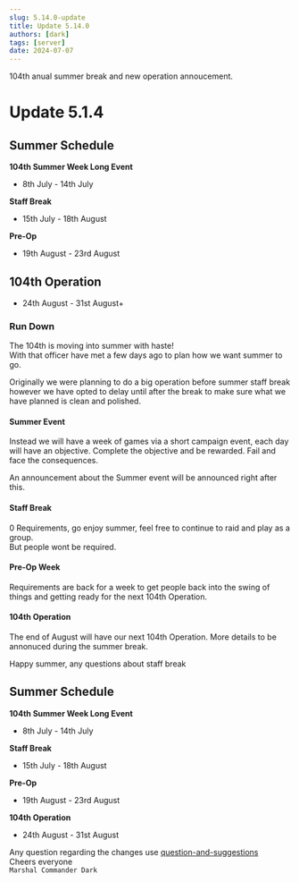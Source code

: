 ```yaml
---
slug: 5.14.0-update
title: Update 5.14.0
authors: [dark]
tags: [server]
date: 2024-07-07
---
```


104th anual summer break and new operation annoucement.<br />

<!-- truncate -->

# Update 5.1.4

## Summer Schedule
**104th Summer Week Long Event**<br />
- 8th July - 14th July

**Staff Break**<br />
- 15th July - 18th August

**Pre-Op**<br />
- 19th August - 23rd August

## 104th Operation
- 24th August - 31st August+

### Run Down
The 104th is moving into summer with haste!<br />
With that officer have met a few days ago to plan how we want summer to go.

Originally we were planning to do a big operation before summer staff break however we have opted to delay until after the break to make sure what we have planned is clean and polished.

#### Summer Event
Instead we will have a week of games via a short campaign event, each day will have an objective. Complete the objective and be rewarded. Fail and face the consequences.

An announcement about the Summer event will be announced right after this.

#### Staff Break
0 Requirements, go enjoy summer, feel free to continue to raid and play as a group.<br />
But people wont be required.

#### Pre-Op Week
Requirements are back for a week to get people back into the swing of things and getting ready for the next 104th Operation.

#### 104th Operation
The end of August will have our next 104th Operation. More details to be annonuced during the summer break.

Happy summer, any questions about staff break


## Summer Schedule
**104th Summer Week Long Event**<br />
- 8th July - 14th July

**Staff Break**<br />
- 15th July - 18th August

**Pre-Op**<br />
- 19th August - 23rd August

**104th Operation**<br />
- 24th August - 31st August



Any question regarding the changes use [question-and-suggestions](https://discord.com/channels/1198378556137410660/1198460745361395722)<br />
Cheers everyone <br />
`Marshal Commander Dark`
